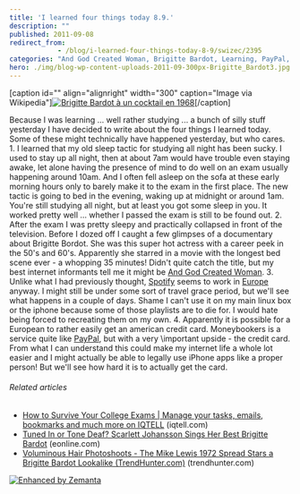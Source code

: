 ```yaml
---
title: 'I learned four things today 8.9.'
description: ""
published: 2011-09-08
redirect_from: 
            - /blog/i-learned-four-things-today-8-9/swizec/2395
categories: "And God Created Woman, Brigitte Bardot, Learning, PayPal, Personal, Scarlett Johansson, Spotify"
hero: ./img/blog-wp-content-uploads-2011-09-300px-Brigitte_Bardot3.jpg
---
```

\[caption id=&quot;&quot; align=&quot;alignright&quot; width=&quot;300&quot; caption=&quot;Image via Wikipedia&quot;][![Brigitte Bardot à un cocktail en 1968](./img/blog-wp-content-uploads-2011-09-300px-Brigitte_Bardot3.jpg "Brigitte Bardot à un cocktail en 1968")](http://commons.wikipedia.org/wiki/File:Brigitte_Bardot.jpg)\[/caption]

Because I was learning ... well rather studying ... a bunch of silly stuff yesterday I have decided to write about the four things I learned today. Some of these might technically have happened yesterday, but who cares. 1. I learned that my old sleep tactic for studying all night has been sucky. I used to stay up all night, then at about 7am would have trouble even staying awake, let alone having the presence of mind to do well on an exam usually happening around 10am. And I often fell asleep on the sofa at these early morning hours only to barely make it to the exam in the first place. The new tactic is going to bed in the evening, waking up at midnight or around 1am. You&#x27;re still studying all night, but at least you got some sleep in you. It worked pretty well ... whether I passed the exam is still to be found out. 2. After the exam I was pretty sleepy and practically collapsed in front of the television. Before I dozed off I caught a few glimpses of a documentary about Brigitte Bordot. She was this super hot actress with a career peek in the 50&#x27;s and 60&#x27;s. Apparently she starred in a movie with the longest bed scene ever - a whopping 35 minutes! Didn&#x27;t quite catch the title, but my best internet informants tell me it might be [And God Created Woman](http://en.wikipedia.org/wiki/And_God_Created_Woman_%281956_film%29 "And God Created Woman (1956 film)"). 3. Unlike what I had previously thought, [Spotify](http://en.wikipedia.org/wiki/Spotify "Spotify") seems to work in [Europe](http://en.wikipedia.org/wiki/Europe "Europe") anyway. I might still be under some sort of travel grace period, but we&#x27;ll see what happens in a couple of days. Shame I can&#x27;t use it on my main linux box or the iphone because some of those playlists are to die for. I would hate being forced to recreating them on my own. 4. Apparently it is possible for a European to rather easily get an american credit card. Moneybookers is a service quite like [PayPal](http://paypal.com "PayPal"), but with a very \\important upside - the credit card. From what I can understand this could make my internet life a whole lot easier and I might actually be able to legally use iPhone apps like a proper person! But we&#x27;ll see how hard it is to actually get the card.

###### Related articles

- [How to Survive Your College Exams | Manage your tasks, emails, bookmarks and much more on IQTELL](http://www.iqtell.com/2011/08/how-to-survive-your-college-exams/) (iqtell.com)
- [Tuned In or Tone Deaf? Scarlett Johansson Sings Her Best Brigitte Bardot](http://www.eonline.com/news/the_awful_truth/tuned_in_tone_deaf_scarlett_johansson/262251?cmpid=rss-000000-rssfeed-365-topstories) (eonline.com)
- [Voluminous Hair Photoshoots - The Mike Lewis 1972 Spread Stars a Brigitte Bardot Lookalike (TrendHunter.com)](http://www.trendhunter.com/trends/mike-lewis-1972) (trendhunter.com)

[![Enhanced by Zemanta](http://img.zemanta.com/zemified_e.png?x-id=a0ee10eb-1c0e-4a80-850f-709b7001ab39)](http://www.zemanta.com/ "Enhanced by Zemanta")